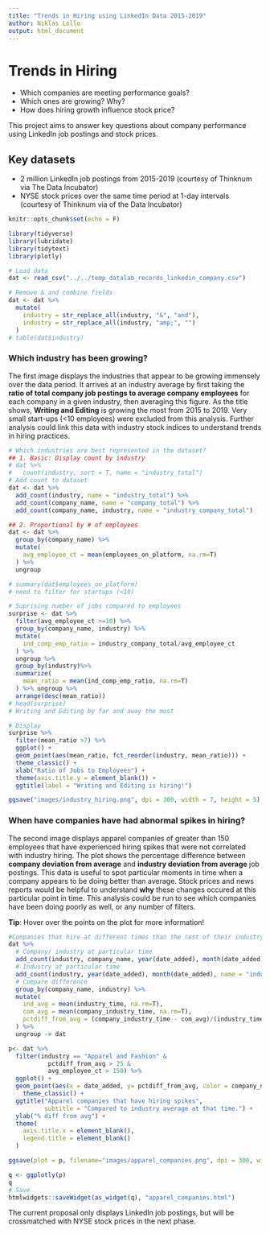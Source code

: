 ```yaml
---
title: "Trends in Hiring using LinkedIn Data 2015-2019"
author: Niklas Lollo
output: html_document
---
```

# Trends in Hiring

+ Which companies are meeting performance goals? 
+ Which ones are growing? Why? 
+ How does hiring growth influence stock price?

This project aims to answer key questions about company performance using LinkedIn job postings and stock prices.

## Key datasets

  + 2 million LinkedIn job postings from 2015-2019 (courtesy of Thinknum via The Data Incubator)
  + NYSE stock prices over the same time period at 1-day intervals (courtesy of Thinknum via of the Data Incubator)

```r
knitr::opts_chunk$set(echo = F)

library(tidyverse)
library(lubridate)
library(tidytext)
library(plotly)

# Load data
dat <- read_csv("../../temp_datalab_records_linkedin_company.csv")
```

```r
# Remove & and combine fields
dat <- dat %>%
  mutate(
    industry = str_replace_all(industry, "&", "and"),
    industry = str_replace_all(industry, "amp;", "")
  )
# table(dat$industry)
```

### Which industry has been growing?

The first image displays the industries that appear to be growing immensely over the data period. It arrives at an industry average by first taking the **ratio of total company job postings to average company employees** for each company in a given industry, then averaging this figure. As the title shows, **Writing and Editing** is growing the most from 2015 to 2019. Very small start-ups (<10 employees) were excluded from this analysis. Further analysis could link this data with industry stock indices to understand trends in hiring practices.

```r
# Which industries are best represented in the dataset?
## 1. Basic: Display count by industry
# dat %>% 
#   count(industry, sort = T, name = "industry_total")
# Add count to dataset
dat <- dat %>%
  add_count(industry, name = "industry_total") %>%
  add_count(company_name, name = "company_total") %>%
  add_count(company_name, industry, name = "industry_company_total")

## 2. Proportional by # of employees
dat <- dat %>%
  group_by(company_name) %>%
  mutate(
    avg_employee_ct = mean(employees_on_platform, na.rm=T)
  ) %>%
  ungroup

# summary(dat$employees_on_platform)
# need to filter for startups (<10)

# Suprising number of jobs compared to employees
surprise <- dat %>%
  filter(avg_employee_ct >=10) %>%
  group_by(company_name, industry) %>%
  mutate(
    ind_comp_emp_ratio = industry_company_total/avg_employee_ct
  ) %>%
  ungroup %>%
  group_by(industry)%>%
  summarize(
    mean_ratio = mean(ind_comp_emp_ratio, na.rm=T)
  ) %>% ungroup %>%
  arrange(desc(mean_ratio)) 
# head(surprise)
# Writing and Editing by far and away the most

# Display
surprise %>%
  filter(mean_ratio >7) %>%
  ggplot() +
  geom_point(aes(mean_ratio, fct_reorder(industry, mean_ratio))) +
  theme_classic() +
  xlab("Ratio of Jobs to Employees") + 
  theme(axis.title.y = element_blank()) +
  ggtitle(label = "Writing and Editing is hiring!")

ggsave("images/industry_hiring.png", dpi = 300, width = 7, height = 5)
```

### When have companies have had abnormal spikes in hiring?

The second image displays apparel companies of greater than 150 employees that have experienced hiring spikes that were not correlated with industry hiring. The plot shows the percentage difference between **company deviation from average** and **industry deviation from average** job postings. This data is useful to spot particular moments in time when a company appears to be doing better than average. Stock prices and news reports would be helpful to understand **why** these changes occured at this particular point in time. This analysis could be run to see which companies have been doing poorly as well, or any number of filters. 

**Tip**: Hover over the points on the plot for more information!

```r
#Companies that hire at different times than the rest of their industry
dat %>%
  # Company/ industry at particular time
  add_count(industry, company_name, year(date_added), month(date_added), name= "company_industry_time") %>%
  # Industry at particular time
  add_count(industry, year(date_added), month(date_added), name = "industry_time") %>%
  # Compare difference
  group_by(company_name, industry) %>%
  mutate(
    ind_avg = mean(industry_time, na.rm=T),
    com_avg = mean(company_industry_time, na.rm=T),
    pctdiff_from_avg = (company_industry_time - com_avg)/(industry_time - ind_avg) *100
  ) %>%
  ungroup -> dat

p<- dat %>%  
  filter(industry == "Apparel and Fashion" & 
           pctdiff_from_avg > 25 &
           avg_employee_ct > 150) %>%
  ggplot() +
  geom_point(aes(x = date_added, y= pctdiff_from_avg, color = company_name)) +
    theme_classic() +
  ggtitle("Apparel companies that have hiring spikes",
          subtitle = "Compared to industry average at that time.") +
  ylab("% diff from avg") +
  theme(
    axis.title.x = element_blank(),
    legend.title = element_blank()
  )

ggsave(plot = p, filename="images/apparel_companies.png", dpi = 300, width = 7, height = 5)

q <- ggplotly(p)
q
# Save
htmlwidgets::saveWidget(as_widget(q), "apparel_companies.html")
```

The current proposal only displays LinkedIn job postings, but will be crossmatched with NYSE stock prices in the next phase.
